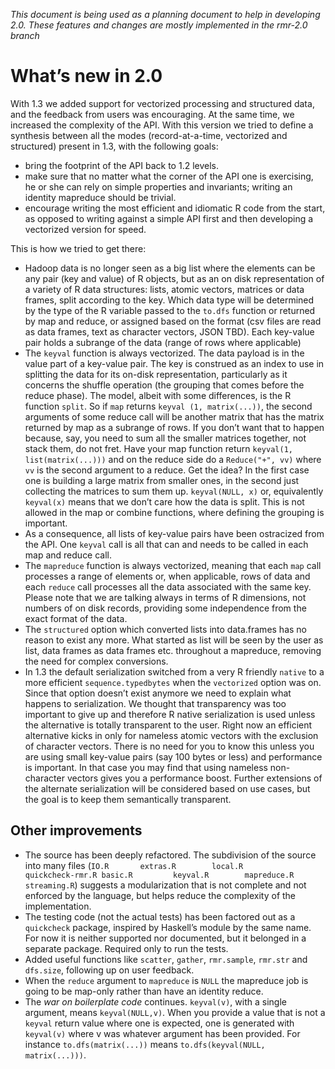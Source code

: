 
*This document is being used as a planning document to help in developing 2.0. These features and changes are mostly implemented in the rmr-2.0 branch*

# What's new in 2.0

With 1.3 we added support for vectorized processing and structured data, and the feedback from users was encouraging. At the same time, we increased the complexity of the API. With this version we tried to define a synthesis between all the modes (record-at-a-time, vectorized and structured) present in 1.3, with the following goals:

* bring the footprint of the API back to 1.2 levels. 
* make sure that no matter what the corner of the API one is exercising, he or she can rely on simple properties and invariants; writing an identity mapreduce should be trivial.
* encourage writing the most efficient and idiomatic R code from the start, as opposed to writing against a simple API first and then developing a vectorized version for speed. 

This is how we tried to get there:

* Hadoop data is no longer seen as a big list where the elements can be any pair (key and value) of R objects, but as an on disk representation of a variety of R data structures: lists, atomic vectors, matrices or data frames, split according to the key. Which data type will be determined by the type of the R variable passed to the `to.dfs` function or returned by map and reduce, or assigned based on the format (csv files are read as data frames, text as character vectors, JSON TBD). Each key-value pair holds a subrange of the data (range of rows where applicable)
* The `keyval` function is always vectorized. The data payload is in the value part of a key-value pair. The key is construed as an index to use in splitting the data for its on-disk representation, particularly as it concerns the shuffle operation (the grouping that comes before the reduce phase). The model, albeit with some differences, is the R function `split`. So if `map` returns `keyval (1, matrix(...))`, the second arguments of some reduce call will be another matrix that has the matrix returned by map as a subrange of rows. If you don't want that to happen because, say, you need to sum all the smaller matrices together, not stack them, do not fret. Have your map function return `keyval(1, list(matrix(...)))` and on the reduce side do a `Reduce("+", vv)` where `vv` is the second argument to a reduce. Get the idea? In the first case one is building a large matrix from smaller ones, in the second just collecting the matrices to sum them up. `keyval(NULL, x)` or, equivalently `keyval(x)` means that we don't care how the data is split. This is not allowed in the map or combine functions, where defining the grouping is important.
* As a consequence, all lists of key-value pairs have been ostracized from the API. One `keyval` call is all that can and needs to be called in each map and reduce call.
* The `mapreduce` function is always vectorized, meaning that each `map` call processes a range of elements or, when applicable, rows of data and each `reduce` call processes all the data associated with the same key. Please note that we are talking always in terms of R dimensions, not numbers of on disk records, providing some independence from the exact format of the data.
* The `structured` option which converted lists into data.frames has no reason to exist any more. What started as list will be seen by the user as list, data frames as data frames etc. throughout a mapreduce, removing the need for complex conversions. 
* In 1.3 the default serialization switched from a very R friendly `native` to a more efficient `sequence.typedbytes` when the `vectorized` option was on. Since that option doesn't exist anymore we need to explain what happens to serialization. We thought that transparency was too important to give up and therefore R native serialization is used unless the alternative is totally transparent to the user. Right now an efficient alternative kicks in only for nameless atomic vectors with the exclusion of character vectors. There is no need for you to know this unless you are using small key-value pairs (say 100 bytes or less) and performance is important. In that case you may find that using nameless non-character vectors gives you a performance boost. Further extensions of the alternate serialization will be considered based on use cases, but the goal is to keep them semantically transparent.

## Other improvements
* The source has been deeply refactored. The subdivision of the source into many files (`IO.R  		extras.R		local.R			quickcheck-rmr.R
basic.R			keyval.R		mapreduce.R		streaming.R`) suggests a modularization that is not complete and not enforced by the language, but helps reduce the complexity of the implementation.
* The testing code (not the actual tests) has been factored out as a `quickcheck` package, inspired by Haskell's module by the same name. For now it is neither supported nor documented, but it belonged in a separate package. Required only to run the tests.
* Added useful functions like `scatter`, `gather`, `rmr.sample`, `rmr.str` and `dfs.size`, following up on user feedback.
* When the `reduce` argument to `mapreduce` is `NULL` the mapreduce job is going to be map-only rather than have an identity reduce. 
* The *war on boilerplate code* continues. `keyval(v)`, with a single argument,  means `keyval(NULL,v)`. When you provide a value that is not a `keyval` return value where one is expected, one is generated with `keyval(v)` where v was whatever argument has been provided. For instance `to.dfs(matrix(...))` means `to.dfs(keyval(NULL, matrix(...)))`.